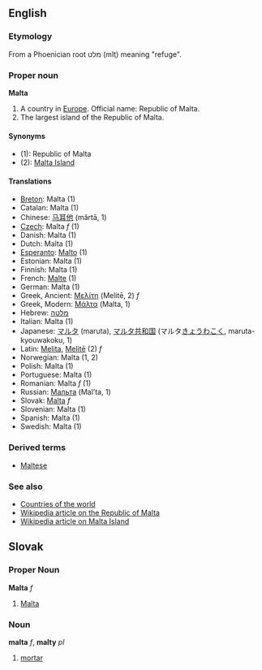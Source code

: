 ==English==
===Etymology===
From a Phoenician root מלט (mlṭ) meaning "refuge".
<!-- don't link this word, it is not in its native script -->

===Proper noun===
'''Malta'''

#A country in [[Europe]]. Official name: Republic of Malta.
#The largest island of the Republic of Malta.

====Synonyms====
*(1): Republic of Malta
*(2): [[Malta Island]]

====Translations====
*[[Breton]]: Malta (1)
*Catalan: Malta (1)
*Chinese: [[马耳他]] (mǎrtā, 1)
*[[Czech]]: Malta ''f'' (1)
*Danish: Malta (1)
*Dutch: Malta (1)
*[[Esperanto]]: [[Malto]] (1)
*Estonian: Malta (1)
*Finnish: Malta (1)
*French: [[Malte]] (1)
*German: Malta (1)
*Greek, Ancient: [[Μελίτη]] (Melitē, 2) ''f''
*Greek, Modern: [[Μάλτα]] (Malta, 1)
*Hebrew: [[מלטה]]
*Italian: Malta (1)
*Japanese: [[マルタ]] (maruta), [[マルタ共和国]] (マルタ[[きょうわこく]], maruta-kyouwakoku, 1)
*Latin: [[Melita]], [[Melite|Melitē]] (2) ''f''
*Norwegian: Malta (1, 2)
*Polish: Malta (1)
*Portuguese: Malta (1)
*Romanian: Malta ''f'' (1)
*Russian: [[Мальта]] (Mal’ta, 1)
*Slovak: [[Malta#Slovak|Malta]] ''f''
*Slovenian: Malta (1)
*Spanish: Malta (1)
*Swedish: Malta (1)

===Derived terms===
*[[Maltese]]

===See also===
*[[Countries of the world]]
*[[en:Malta|Wikipedia article on the Republic of Malta]]
*[[en:Malta_Island|Wikipedia article on Malta Island]]

== Slovak ==
=== Proper Noun ===
'''Malta''' ''f''
# [[Malta#English|Malta]]
=== Noun ===
'''malta''' ''f'', '''malty''' ''pl''
# [[mortar]]